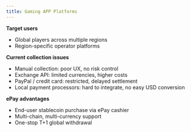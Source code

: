 ```yaml
---
title: Gaming APP Platforms
---
```


**Target users**
- Global players across multiple regions
- Region-specific operator platforms

**Current collection issues**
- Manual collection: poor UX, no risk control
- Exchange API: limited currencies, higher costs
- PayPal / credit card: restricted, delayed settlement
- Local payment processors: hard to integrate, no easy USD conversion

**ePay advantages**
- End-user stablecoin purchase via ePay cashier
- Multi-chain, multi-currency support
- One-stop T+1 global withdrawal
